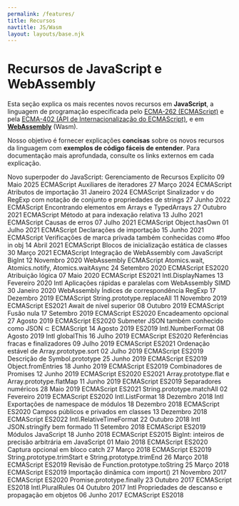 ```yaml
---
permalink: /features/
title: Recursos
navtitle: JS/Wasm
layout: layouts/base.njk
---
```

<h1>Recursos de JavaScript e WebAssembly</h1>

<p>Esta seção explica os mais recentes novos recursos em <strong>JavaScript</strong>, a linguagem de programação especificada pelo <a href="https://tc39.es/ecma262/">ECMA-262 (ECMAScript)</a>
e pela <a href="https://tc39.es/ecma402/">ECMA-402 (API de Internacionalização do ECMAScript)</a>, e em <a href="https://webassembly.github.io/spec/core/"><strong>WebAssembly</strong></a> (Wasm).</p>

<!--truncate-->
<p>Nosso objetivo é fornecer explicações <strong>concisas</strong> sobre os novos recursos da linguagem com <strong>exemplos de código fáceis de entender</strong>.
Para documentação mais aprofundada, consulte os links externos em cada explicação.</p>

Novo superpoder do JavaScript: Gerenciamento de Recursos Explícito 09 Maio 2025 ECMAScript
Auxiliares de iteradores 27 Março 2024 ECMAScript
Atributos de importação 31 Janeiro 2024 ECMAScript
Sinalizador v do RegExp com notação de conjunto e propriedades de strings 27 Junho 2022 ECMAScript
Encontrando elementos em Arrays e TypedArrays 27 Outubro 2021 ECMAScript
Método at para indexação relativa 13 Julho 2021 ECMAScript
Causas de erros 07 Julho 2021 ECMAScript
Object.hasOwn 01 Julho 2021 ECMAScript
Declarações de importação 15 Junho 2021 ECMAScript
Verificações de marca privada também conhecidas como #foo in obj 14 Abril 2021 ECMAScript
Blocos de inicialização estática de classes 30 Março 2021 ECMAScript
Integração de WebAssembly com JavaScript BigInt 12 Novembro 2020 WebAssembly ECMAScript
Atomics.wait, Atomics.notify, Atomics.waitAsync 24 Setembro 2020 ECMAScript ES2020
Atribuição lógica 07 Maio 2020 ECMAScript ES2021
Intl.DisplayNames 13 Fevereiro 2020 Intl
Aplicações rápidas e paralelas com WebAssembly SIMD 30 Janeiro 2020 WebAssembly
Índices de correspondência RegExp 17 Dezembro 2019 ECMAScript
String.prototype.replaceAll 11 Novembro 2019 ECMAScript ES2021
Await de nível superior 08 Outubro 2019 ECMAScript
Fusão nula 17 Setembro 2019 ECMAScript ES2020
Encadeamento opcional 27 Agosto 2019 ECMAScript ES2020
Submeter JSON também conhecido como JSON ⊂ ECMAScript 14 Agosto 2019 ES2019
Intl.NumberFormat 08 Agosto 2019 Intl
globalThis 16 Julho 2019 ECMAScript ES2020
Referências fracas e finalizadores 09 Julho 2019 ECMAScript ES2021
Ordenação estável de Array.prototype.sort 02 Julho 2019 ECMAScript ES2019
Descrição de Symbol.prototype 25 Junho 2019 ECMAScript ES2019
Object.fromEntries 18 Junho 2019 ECMAScript ES2019
Combinadores de Promises 12 Junho 2019 ECMAScript ES2020 ES2021
Array.prototype.flat e Array.prototype.flatMap 11 Junho 2019 ECMAScript ES2019
Separadores numéricos 28 Maio 2019 ECMAScript ES2021
String.prototype.matchAll 02 Fevereiro 2019 ECMAScript ES2020
Intl.ListFormat 18 Dezembro 2018 Intl
Exportações de namespace de módulos 18 Dezembro 2018 ECMAScript ES2020
Campos públicos e privados em classes 13 Dezembro 2018 ECMAScript ES2022
Intl.RelativeTimeFormat 22 Outubro 2018 Intl
JSON.stringify bem formado 11 Setembro 2018 ECMAScript ES2019
Módulos JavaScript 18 Junho 2018 ECMAScript ES2015
BigInt: inteiros de precisão arbitrária em JavaScript 01 Maio 2018 ECMAScript ES2020
Captura opcional em bloco catch 27 Março 2018 ECMAScript ES2019
String.prototype.trimStart e String.prototype.trimEnd 26 Março 2018 ECMAScript ES2019
Revisão de Function.prototype.toString 25 Março 2018 ECMAScript ES2019
Importação dinâmica com import() 21 Novembro 2017 ECMAScript ES2020
Promise.prototype.finally 23 Outubro 2017 ECMAScript ES2018
Intl.PluralRules 04 Outubro 2017 Intl
Propriedades de descanso e propagação em objetos 06 Junho 2017 ECMAScript ES2018
